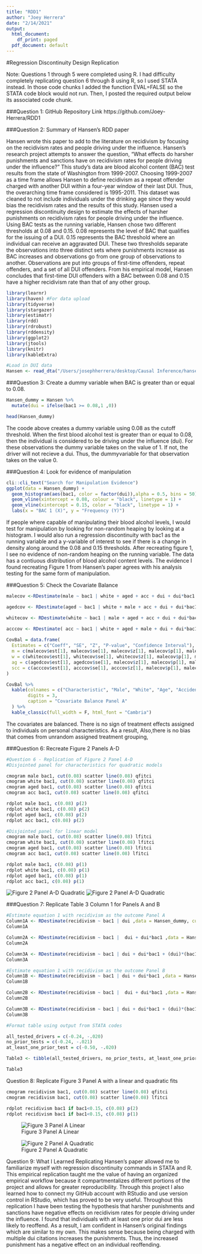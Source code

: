 ```yaml
---
title: "RDD1"
author: "Joey Herrera"
date: "2/14/2021"
output:
  html_document:
    df_print: paged
  pdf_document: default
---
```

#Regression Discontinuity Design Replication

Note: Questions 1 through 5 were completed using R. I had difficulty completely replicating question 6 through 8 using R, so I used STATA instead. In those code chunks I added the function EVAL=FALSE so the STATA code block would not run. Then, I posted the required output below its associated code chunk.

###Question 1: GitHub Repository Link
https://github.com/Joey-Herrera/RDD1 

###Question 2: Summary of Hansen's RDD paper

Hansen wrote this paper to add to the literature on recidivism by focusing on the recidivism rates and people driving under the influence. Hansen's research project attempts to answer the question, "What effects do harsher punishments and sanctions have on recidivism rates for people driving under the influence?" This study's data are blood alcohol content (BAC) test results from the state of Washington from 1999-2007. Choosing 1999-2007 as a time frame allows Hansen to define recidivism as a repeat offender charged with another DUI within a four-year window of their last DUI. Thus, the overarching time frame considered is 1995-2011. This dataset was cleaned to not include individuals under the drinking age since they would bias the recidivism rates and the results of this study.  Hansen used a regression discontinuity design to estimate the effects of harsher punishments on recidivism rates for people driving under the influence. Using BAC tests as the running variable, Hansen chose two different thresholds at 0.08 and 0.15. 0.08 represents the level of BAC that qualifies for the issuing of a DUI. 0.15 represents the BAC threshold where an individual can receive an aggravated DUI. These two thresholds separate the observations into three distinct sets where punishments increase as BAC increases and observations go from one group of observations to another. Observations are put into groups of first-time offenders, repeat offenders, and a set of all DUI offenders. From his empirical model, Hansen concludes that first-time DUI offenders with a BAC between 0.08 and 0.15 have a higher recidivism rate than that of any other group.

```r
library(learnr)
library(haven) #For data upload
library(tidyverse)
library(stargazer)
library(estimatr)
library(rdd)
library(rdrobust)
library(rddensity)
library(ggplot2)
library(jtools)
library(knitr)
library(kableExtra)

#Load in DUI data
Hansen <- read_dta("/Users/josephherrera/desktop/Causal Inference/hansen_dwi.dta")

```

###Question 3: Create a dummy variable when BAC is greater than or equal to 0.08.
```r
Hansen_dummy = Hansen %>%
  mutate(dui = ifelse(bac1 >= 0.08,1 ,0))

head(Hansen_dummy)
```
The coode above creates a dummy variable using 0.08 as the cutoff threshold. When the first blood alcohol test is greater than or equal to 0.08, then the individual is considered to be driving under the influence (dui). For these observations the dummy variable takes on the value of 1. If not, the driver will not recieve a dui. Thus, the dummyvariable for that observation takes on the value 0.

###Question 4: Look for evidence of manipulation
```r
cli::cli_text("Search for Manipulation Evidence")
ggplot(data = Hansen_dummy) +
  geom_histogram(aes(bac1, color = factor(dui)),alpha = 0.5, bins = 50) +
  geom_vline(xintercept = 0.08, colour = "black", linetype = 1) +
  geom_vline(xintercept = 0.15, color = "black", linetype = 1) +
  labs(x = "BAC 1 (X)", y = "Frequency (Y)")
```
If people where capable of manipulating their blood alcohol levels, I would test for manipulation by looking for non-random heaping by looking at a histogram. I would also run a regression discontinuity with bac1 as the running variable and a y-variable of interest to see if there is a change in density along around the 0.08 and 0.15 thresholds. After recreating figure 1, I see no evidence of non-random heaping on the running variable. The data has a contiuous distribution of blood alcohol content levels. The evidence I found recreating Figure 1 from Hansen's paper agrees with his analysis testing for the same form of manipulation.

###Question 5: Check the Covariate Balance
```r

malecov <-RDestimate(male ~ bac1 | white + aged + acc + dui + dui*bac1 ,data = Hansen_dummy, cutpoint = 0.08, kernel="rectangular", bw = 0.05)

agedcov <- RDestimate(aged ~ bac1 | white + male + acc + dui + dui*bac1 ,data = Hansen_dummy, cutpoint = 0.08, kernel="rectangular", bw = 0.05)

whitecov <- RDestimate(white ~ bac1 | male + aged + acc + dui + dui*bac1 ,data = Hansen_dummy, cutpoint = 0.08, kernel="rectangular", bw = 0.05)

acccov <- RDestimate( acc ~ bac1 | white + aged + male + dui + dui*bac1 ,data = Hansen_dummy, cutpoint = 0.08, kernel="rectangular", bw = 0.05)
  
CovBal = data.frame(
  Estimates = c("Coeff", "SE", "Z", "P-value", "Confidence Interval"),
  m = c(malecov$est[1], malecov$se[1], malecov$z[1], malecov$p[1], malecov$ci[1]),
  w = c(whitecov$est[1], whitecov$se[1], whitecov$z[1], malecov$p[1], malecov$ci[1]),
  ag = c(agedcov$est[1], agedcov$se[1], malecov$z[1], malecov$p[1], malecov$ci[1]),
  scc = c(acccov$est[1], acccov$se[1], acccov$z[1], malecov$p[1], malecov$ci[1])
)

CovBal %>%
  kable(colnames = c("Characteristic", "Male", "White", "Age", "Accident"),
        digits = 3,
        caption = "Covariate Balance Panel A"
  ) %>%
  kable_classic(full_width = F, html_font = "Cambria")
```

The covariates are balanced. There is no sign of treatment effects assigned to individuals on personal characteristics. As a result, Also,there is no bias that comes from unrandom assigned treatment grouping,

###Question 6: Recreate Figure 2 Panels A-D
```r
#Question 6 - Replication of Figure 2 Panel A-D 
#Disjointed panel for characteristics for quadratic models

cmogram male bac1, cut(0.08) scatter line(0.08) qfitci
cmogram white bac1, cut(0.08) scatter line(0.08) qfitci
cmogram aged bac1, cut(0.08) scatter line(0.08) qfitci
cmogram acc bac1, cut(0.08) scatter line(0.08) qfitci

rdplot male bac1, c(0.08) p(2)
rdplot white bac1, c(0.08) p(2)
rdplot aged bac1, c(0.08) p(2)
rdplot acc bac1, c(0.08) p(2)

#Disjointed panel for linear model
cmogram male bac1, cut(0.08) scatter line(0.08) lfitci
cmogram white bac1, cut(0.08) scatter line(0.08) lfitci
cmogram aged bac1, cut(0.08) scatter line(0.08) lfitci
cmogram acc bac1, cut(0.08) scatter line(0.08) lfitci

rdplot male bac1, c(0.08) p(1)
rdplot white bac1, c(0.08) p(1)
rdplot aged bac1, c(0.08) p(1)
rdplot acc bac1, c(0.08) p(1)


```
![Figure 2 Panel A-D Quadratic](~/Documents/GitHub/RDD1/RDD1/Figures/F2PQ.png)
![Figure 2 Panel A-D Quadratic](~/Documents/GitHub/RDD1/RDD1/Figures/F2PL.png)

###Question 7: Replicate Table 3 Column 1 for Panels A and B
```r
#Estimate equation 1 with recidivism as the outcome Panel A
Column1A <- RDestimate(recidivism ~ bac1 | dui ,data = Hansen_dummy, cutpoint = 0.08, kernel="rectangular", bw = c(0.03,0.13), se.type = "HC")
Column1A

Column2A <- RDestimate(recidivism ~ bac1 |  dui + dui*bac1 ,data = Hansen_dummy, cutpoint = 0.08, kernel="rectangular", bw = c(0.03,0.13), se.type = "HC")
Column2A

Column3A <- RDestimate(recidivism ~ bac1 | dui + dui*bac1 + (dui)*(bac1^2) ,data = Hansen_dummy, cutpoint = 0.08, bw = c(0.03, 0.13), kernel="rectangular", se.type = "HC")
Column3A

#Estimate equation 1 with recidivism as the outcome Panel B
Column1B <- RDestimate(recidivism ~ bac1 | dui + dui*bac1 ,data = Hansen_dummy, cutpoint = 0.08, kernel="rectangular", bw = c(0.055,0.105), se.type = "HC")
Column1B

Column2B <- RDestimate(recidivism ~ bac1 |  dui + dui*bac1 ,data = Hansen_dummy, cutpoint = 0.08, kernel="rectangular", bw = c(0.055,0.105), se.type = "HC")
Column2B

Column3B <- RDestimate(recidivism ~ bac1 | dui + dui*bac1 + (dui)*(bac1^2) ,data = Hansen_dummy, cutpoint = 0.08, bw = c(0.055, 0.105), kernel="rectangular", se.type = "HC")
Column3B
```

```r
#Format table using output from STATA codes

all_tested_drivers = c(-0.24, -.020)
no_prior_tests = c(-0.24, -.021)
at_least_one_prior_test = c(-0.50, -.020)

Table3 <- tibble(all_tested_drivers, no_prior_tests, at_least_one_prior_test)

Table3
```




Question 8: Replicate Figure 3 Panel A with a linear and quadratic fits
```r
cmogram recidivism bac1, cut(0.08) scatter line(0.08) qfitci
cmogram recidivism bac1, cut(0.08) scatter line(0.08) lfitci

rdplot recidivism bac1 if bac1<0.15, c(0.08) p(2)
rdplot recidivism bac1 if bac1<0.15, c(0.08) p(1)
```

![Figure 3 Panel A Linear](~/Documents/GitHub/RDD1/RDD1/Figures/F3PALLL.png)

![Figure 2 Panel A Quadratic](~/Documents/GitHub/RDD1/RDD1/Figures/F3PAQ.png)

Question 9: What I Learned
Replicating Hansen's paper allowed me to familiarize myself with regression discontinuity commands in STATA and R. This empirical replication taught me the value of having an organized empirical workflow because it compartmentalizes different portions of the project and allows for greater reproducibility. Through this project I also learned how to connect my GitHub account with RStudio and use version control in RStudio, which has proved to be very useful. Throughout this replication I have been testing the hypothesis that harsher punishments and sanctions have negative effects on recidivism rates for people driving under the influence. I found that individuals with at least one prior dui are less likely to reoffend. As a result, I am confident in Hansen's original findings which are similar to my own. This makes sense because being charged with multiple dui citations increases the punishments. Thus, the increased punishment has a negative effect on an individual reoffending.


